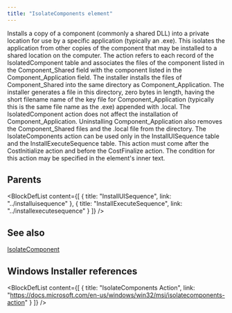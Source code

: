 ```yaml
---
title: "IsolateComponents element"
---
```



Installs a copy of a component (commonly a shared DLL) into a private location for use by a specific application (typically an .exe). This isolates the application from other copies of the component that may be installed to a shared location on the computer. The action refers to each record of the IsolatedComponent table and associates the files of the component listed in the Component_Shared field with the component listed in the Component_Application field. The installer installs the files of Component_Shared into the same directory as Component_Application. The installer generates a file in this directory, zero bytes in length, having the short filename name of the key file for Component_Application (typically this is the same file name as the .exe) appended with .local. The IsolatedComponent action does not affect the installation of Component_Application. Uninstalling Component_Application also removes the Component_Shared files and the .local file from the directory. The IsolateComponents action can be used only in the InstallUISequence table and the InstallExecuteSequence table. This action must come after the CostInitialize action and before the CostFinalize action. The condition for this action may be specified in the element's inner text.


## Parents

<BlockDefList content={[
    {
      title: "InstallUISequence",
      link: "../installuisequence"
    },
    {
      title: "InstallExecuteSequence",
      link: "../installexecutesequence"
    }
  ]}
/>

## See also
[IsolateComponent](../isolatecomponent)

## Windows Installer references

<BlockDefList content={[
    {
      title: "IsolateComponents Action",
      link: "https://docs.microsoft.com/en-us/windows/win32/msi/isolatecomponents-action"
    }
  ]}
/>
